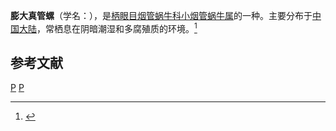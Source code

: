 {{Speciesbox
| taxon = Euphaedusa tumefaciens
| binomial_authority = Chen et Zhang, 1999
}}
'''膨大真管螺'''（学名：''{{lang|la|Euphaedusa tumefaciens}}''），是[[柄眼目|柄眼目]][[烟管蜗牛科|烟管蜗牛科]][[小烟管蜗牛属|小烟管蜗牛属]]的一种。主要分布于[[中国大陆|中国大陆]]，常栖息在阴暗潮湿和多腐殖质的环境。<ref>{{cite web|url=http://shell.sinica.edu.tw/chinese/shellbase_detail.php?science_no=5958|title=国际贝库：膨大真管螺|publisher=台湾贝类资料库|accessdate=2009-08-11|archive-date=2016-03-04|archive-url=https://web.archive.org/web/20160304204434/http://shell.sinica.edu.tw/chinese/shellbase_detail.php?science_no=5958|dead-url=no}}</ref>

== 参考文献 ==
{{reflist}}
{{taxonbar}}
[[Category:_1999年描述的动物|P]]
[[Category:小烟管蜗牛属|P]]